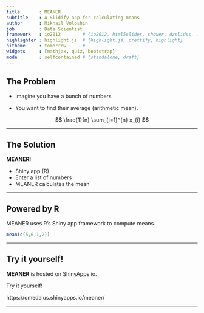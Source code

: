 ```yaml
---
title       : MEANER
subtitle    : A Slidify app for calculating means
author      : Mikhail Voloshin
job         : Data Scientist
framework   : io2012        # {io2012, html5slides, shower, dzslides, ...}
highlighter : highlight.js  # {highlight.js, prettify, highlight}
hitheme     : tomorrow      # 
widgets     : [mathjax, quiz, bootstrap]
mode        : selfcontained # {standalone, draft}
---
```


## The Problem

- Imagine you have a bunch of numbers

- You want to find their average (arithmetic mean).

$$
\frac{1}{n} \sum_{i=1}^{n} x_{i}
$$

---

## The Solution

**MEANER!**

- Shiny app (R)
- Enter a list of numbers
- MEANER calculates the mean

---

## Powered by R

MEANER uses R's Shiny app framework to compute means.

```r
mean(c(5,6,1,2))
```

---

## Try it yourself!

**MEANER** is hosted on ShinyApps.io.

Try it yourself!

https://omedalus.shinyapps.io/meaner/


---
